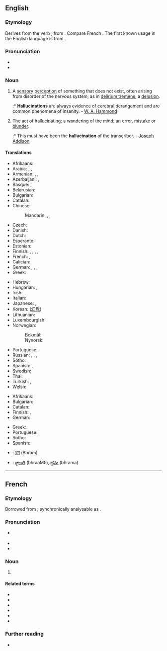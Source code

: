 ==English==
{{wikipedia}}

===Etymology===
Derives from the verb {{m|en|hallucinate}}, from {{etyl|la|en}} {{m|la|hallucinatus}}. Compare French {{m|fr|hallucination}}. The first known usage in the English language is from {{w|Sir Thomas Browne}}.

===Pronunciation===
* {{IPA|/həˌluːsɪˈneɪʃən/|lang=en}}
* {{rhymes|eɪʃən|lang=en}}

===Noun===
{{en-noun|~}}

# A [[sensory]] [[perception]] of something that does not exist, often arising from disorder of the nervous system, as in [[delirium tremens]]; a [[delusion]].
#:* '''Hallucinations''' are always evidence of cerebral derangement and are common phenomena of insanity. - [[W. A. Hammond]]
# The act of [[hallucinating]]; a [[wandering]] of the mind; an [[error]], [[mistake]] or [[blunder]].
#:* This must have been the '''hallucination''' of the transcriber. - [[w:Joseph Addison|Joseph Addison]]

====Translations====
{{trans-top|sensory perception of something that does not exist}}
* Afrikaans: {{t|af|hallusinasie}}
* Arabic: {{t|ar|هَلْوَسَة|f}}, {{t|ar|وَهْم|m}}, {{t|ar|اِنْخِدَاع|m}}
* Armenian: {{t+|hy|հալյուցինացիա}}, {{l|hy|զգայախաբություն}}, {{t+|hy|զգայապատրանք}}
* Azerbaijani: {{t|az|halusunasiya}}, {{t|az|sanrı}}
* Basque: {{t|eu|haluzinazio}}, {{t|eu|eldarnio}}
* Belarusian: {{t|be|галюцына́цыя|f}}
* Bulgarian: {{t|bg|халюцинация|f|tr=halyutsinatsiya|sc=Cyrl}}
* Catalan: {{t+|ca|al·lucinació|f}}
* Chinese:
*: Mandarin: {{t+|cmn|幻覺|sc=Hani}}, {{t+|cmn|幻觉|tr=huànjué|sc=Hani}}, {{t+|cmn|幻想|tr=huànxiǎng|sc=Hani}}
* Czech: {{t+|cs|halucinace|f}}
* Danish: {{t|da|hallucination}}
* Dutch: {{t+|nl|hallucinatie|f}}
* Esperanto: {{t|eo|halucino}}
* Estonian: {{t|et|hallutsinatsioon}}
* Finnish: {{t+|fi|aistiharha}}, {{t+|fi|harha-aistimus}}, {{t+|fi|hallusinaatio}}, {{t|fi|harhanäky}}, {{t+|fi|näköharha}}
* French: {{t+|fr|hallucination|f}}, {{t+|fr|illusion|f}}
* Galician: {{t+|gl|alucinación|f}}
* German: {{t+|de|Halluzination|f}}, {{t+|de|Wahnvorstellung|f}}, {{t|de|Sinnestäuschung|f}}, {{t+|de|Illusion|f}}
* Greek: {{t+|el|παραίσθηση|f}}
{{trans-mid}}
* Hebrew: {{t+|he|הזיה}}
* Hungarian: {{t+|hu|hallucináció}}, {{t+|hu|érzékcsalódás}}
* Irish: {{t+|ga|bréagchéadfa|f}}
* Italian: {{t+|it|allucinazione}}
* Japanese: {{t+|ja|幻覚|tr=げんかく, genkaku}}, {{t+|ja|幻想|tr=げんそう, gensō}}
* Korean: {{t+|ko|환각|tr=hwangak}} ([[幻覺]])
* Lithuanian: {{t|lt|haliucinacija|f}}
* Luxembourgish: {{t+|lb|Halluzinatioun|f}}
* Norwegian:
*: Bokmål: {{t|nb|hallusinasjon|m}}
*: Nynorsk: {{t|nn|hallusinasjon|m}}
* Portuguese: {{t+|pt|alucinação|f}}
* Russian: {{t+|ru|галлюцина́ция|f}}, {{t+|ru|иллю́зия|f}}, {{t+|ru|наважде́ние|n}}, {{t+|ru|глюк|m}} {{qualifier|slang}}
* Sotho: {{t|st|pono tse fosahetseng}}
* Spanish: {{t+|es|alucinación|f}}, {{t+|es|ilusión|f}}
* Swedish: {{t+|sv|hallucination|c}}
* Thai: {{t|th|ภาพลวงตา|tr=paa pluang dtaa}}
* Turkish: {{t+|tr|sanrı}}, {{t+|tr|halüsinasyon}}
* Welsh: {{t|cy|rhithweledigaeth|f}}
{{trans-bottom}}

{{trans-top|act of hallucinating}}
* Afrikaans: {{t|af|hallusineer}}
* Bulgarian: {{t|bg|халюциниране|n}}
* Catalan: {{t+|ca|al·lucinació|f}}
* Finnish: {{t+|fi|harha-aistimus}}, {{t+|fi|hallusinaatio}}
* German: {{t|de|Halluzinieren|n}}
{{trans-mid}}
* Greek: {{t+|el|παραίσθηση|f}}
* Portuguese: {{t+|pt|alucinação|f}}
* Sotho: {{t|st|phofa}}
* Spanish: {{t+|es|alucinación|f}}
{{trans-bottom}}

{{checktrans-top}}
* {{ttbc|hi}}: [[भ्रम]] (Bhram)
{{trans-mid}}
* {{ttbc|te}}: [[భ్రాంతి]] (bhraaMti), [[భ్రమ]] (bhrama)
{{trans-bottom}}

----

==French==

===Etymology===
Borrowed from {{bor|fr|la|hallūcinātiō}}; synchronically analysable as {{af|fr|halluciner|-ation}}.

===Pronunciation===
* {{fr-muteh}} {{fr-IPA}}
* {{rhymes|ɔ̃|lang=fr}}
* {{homophones|hallucinations|lang=fr}}

===Noun===
{{fr-noun|f}}

# {{l|en|hallucination}}

====Related terms====
* {{l|fr|hallucinant}}
* {{l|fr|hallucinatoire}}
* {{l|fr|halluciné}}
* {{l|fr|halluciner}}
* {{l|fr|hallucinogène}}
* {{l|fr|hallucinose}}

===Further reading===
* {{R:TLFi}}
